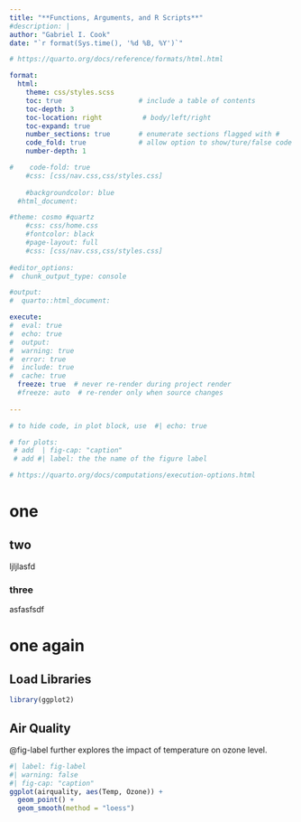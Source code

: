 ```yaml
---
title: "**Functions, Arguments, and R Scripts**"
#description: |
author: "Gabriel I. Cook"
date: "`r format(Sys.time(), '%d %B, %Y')`"

# https://quarto.org/docs/reference/formats/html.html

format: 
  html:    
    theme: css/styles.scss
    toc: true                   # include a table of contents
    toc-depth: 3
    toc-location: right          # body/left/right
    toc-expand: true
    number_sections: true       # enumerate sections flagged with #
    code_fold: true             # allow option to show/ture/false code
    number-depth: 1

#    code-fold: true
    #css: [css/nav.css,css/styles.css]
    
    #backgroundcolor: blue
  #html_document:               

#theme: cosmo #quartz
    #css: css/home.css
    #fontcolor: black
    #page-layout: full
    #css: [css/nav.css,css/styles.css]
    
#editor_options: 
#  chunk_output_type: console

#output: 
#  quarto::html_document:

execute: 
#  eval: true
#  echo: true
#  output: 
#  warning: true
#  error: true
#  include: true
#  cache: true
  freeze: true  # never re-render during project render 
  #freeze: auto  # re-render only when source changes
    
---
```



```r
# to hide code, in plot block, use  #| echo: true

# for plots:
 # add  | fig-cap: "caption"  
 # add #| label: the the name of the figure label

# https://quarto.org/docs/computations/execution-options.html


```

# one


## two 

ljljlasfd

### three

asfasfsdf

# one again


## Load Libraries

```r
library(ggplot2)
```


## Air Quality

@fig-label further explores the impact of temperature on ozone level.

```r
#| label: fig-label
#| warning: false
#| fig-cap: "caption"  
ggplot(airquality, aes(Temp, Ozone)) + 
  geom_point() + 
  geom_smooth(method = "loess")
```


